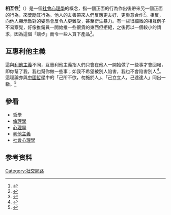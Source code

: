 {{TA
|G1=IT
|G2=Math
}}
'''相互性'''<ref>{{Cite web|title=reciprocity - 回應性；相互性|url=http://terms.naer.edu.tw/detail/3278979/?index=10|work=terms.naer.edu.tw|accessdate=2019-04-02|archive-date=2020-08-20|archive-url=https://web.archive.org/web/20200820052228/http://terms.naer.edu.tw/detail/3278979/?index=10|dead-url=no}}</ref>（{{Lang-en|reciprocity}}）是一個[[社會心理學|社會心理學]]的概念，指一個正面的行為作出後帶來另一個正面的行為，來獎勵其行為。他人的友善帶來人們反應更友好、更樂意合作<ref name=":1">{{Cite journal|title=Fairness and Retaliation: The Economics of Reciprocity|url=https://archive.org/details/sim_journal-of-economic-perspectives_summer-2000_14_3/page/159|last=Fehr and Gächter|journal=Journal of Economic Perspectives|issue=3|doi=10.1257/jep.14.3.159|year=2000|volume=14|pages=159–182}}</ref>。相反，向他人顯示敵對的姿態會反令人更難受，甚至衍生暴力。有一些很細微的相互例子不易察覺，好像推銷員一開始推一些很貴的東西但拒絕，之後再以一個較小的請求，因為這個「讓步」而令一些人買下產品<ref name=":12">{{Cite journal|title=Fairness and Retaliation: The Economics of Reciprocity|url=https://archive.org/details/sim_journal-of-economic-perspectives_summer-2000_14_3/page/159|last=Fehr and Gächter|journal=Journal of Economic Perspectives|issue=3|doi=10.1257/jep.14.3.159|year=2000|volume=14|pages=159–182}}</ref>。

==互惠利他主義==
這與[[利他主義|利他主義]]不同，互惠利他主義指人們只會在他人一開始做了一些事才會回報，即你幫了我，我也幫你做一些事；如我不希望被別人陷害，我也不會陷害別人<ref>{{Cite journal|title=Is empathetic emotion a source of altruistic motivation?|url=https://archive.org/details/sim_journal-of-personality-and-social-psychology_1981-02_40_2/page/290|last=Batson, C. D., Duncan, B., Ackerman, P., Buckley, T., & Birch, K.|date=1981|journal=Journal of Personality and Social Psychology|issue=2|doi=10.1037/0022-3514.40.2.290|volume=40|pages=290–302|pmid=|access-date=}}</ref>。這理論亦與[[中國哲學|中國哲學]]中的「己所不欲，勿施於人」、「己立立人，己達達人」同出一轍。<ref>{{cite web |author1=黃意舒 |author2=但昭偉 |title=利他主義 |url=http://terms.naer.edu.tw/detail/1305458/?index=1 |website=國家教育研究院 |publisher=中華民國教育部 |location=臺灣 |language=zh-hant |date=200 |quote=2000年12月 |accessdate=2020-06-11 |archive-date=2020-08-20 |archive-url=https://web.archive.org/web/20200820045628/http://terms.naer.edu.tw/detail/1305458/?index=1 |dead-url=no }}</ref>

==參看==
*[[哲學|哲學]]
*[[倫理學|倫理學]]
*[[心理學|心理學]]
*[[利他主義|利他主義]]
*[[社會心理學|社會心理學]]

==参考资料==
<references />
{{SocialPsychology}}
[[Category:社交網路|Category:社交網路]]